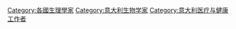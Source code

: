 [[Category:各國生理學家|Category:各國生理學家]]
[[Category:意大利生物学家|Category:意大利生物学家]]
[[Category:意大利医疗与健康工作者|Category:意大利医疗与健康工作者]]